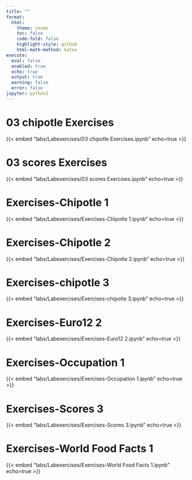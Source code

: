 ```yaml
---
title: ""
format:
  html:
    theme: cosmo
    toc: false
    code-fold: false
    highlight-style: github
    html-math-method: katex
execute:
  eval: false
  enabled: true
  echo: true      
  output: true    
  warning: false  
  error: false    
jupyter: python3
---
```



# 03 chipotle Exercises
{{< embed "labs/Labexercises/03 chipotle Exercises.ipynb" echo=true >}}

# 03 scores Exercises
{{< embed "labs/Labexercises/03 scores Exercises.ipynb" echo=true >}}

# Exercises-Chipotle 1
{{< embed "labs/Labexercises/Exercises-Chipotle 1.ipynb" echo=true >}}

# Exercises-Chipotle 2
{{< embed "labs/Labexercises/Exercises-Chipotle 2.ipynb" echo=true >}}

# Exercises-chipotle 3
{{< embed "labs/Labexercises/Exercises-chipotle 3.ipynb" echo=true >}}

# Exercises-Euro12 2
{{< embed "labs/Labexercises/Exercises-Euro12 2.ipynb" echo=true >}}

# Exercises-Occupation 1
{{< embed "labs/Labexercises/Exercises-Occupation 1.ipynb" echo=true >}}

# Exercises-Scores 3
{{< embed "labs/Labexercises/Exercises-Scores 3.ipynb" echo=true >}}

# Exercises-World Food Facts 1
{{< embed "labs/Labexercises/Exercises-World Food Facts 1.ipynb" echo=true >}}


